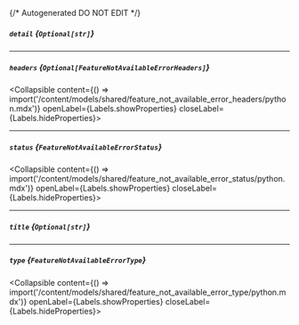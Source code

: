 {/* Autogenerated DO NOT EDIT  */}

##### `detail` *{`Optional[str]`}*

---
##### `headers` *{`Optional[FeatureNotAvailableErrorHeaders]`}*
<Collapsible content={() => import('/content/models/shared/feature_not_available_error_headers/python.mdx')} openLabel={Labels.showProperties} closeLabel={Labels.hideProperties}>
</Collapsible>

---
##### `status` *{`FeatureNotAvailableErrorStatus`}*
<Collapsible content={() => import('/content/models/shared/feature_not_available_error_status/python.mdx')} openLabel={Labels.showProperties} closeLabel={Labels.hideProperties}>
</Collapsible>

---
##### `title` *{`Optional[str]`}*

---
##### `type` *{`FeatureNotAvailableErrorType`}*
<Collapsible content={() => import('/content/models/shared/feature_not_available_error_type/python.mdx')} openLabel={Labels.showProperties} closeLabel={Labels.hideProperties}>
</Collapsible>


